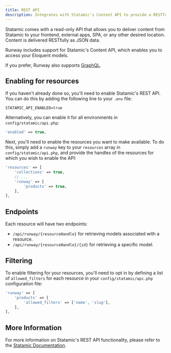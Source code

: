 ```yaml
---
title: REST API
description: Integrates with Statamic's Content API to provide a RESTful JSON API for your Eloquent models.
---
```


Statamic comes with a read-only API that allows you to deliver content from Statamic to your frontend, external apps, SPA, or any other desired location. Content is delivered RESTfully as JSON data.

Runway includes support for Statamic's Content API, which enables you to access your Eloquent models.

If you prefer, Runway also supports [GraphQL](/graphql).

## Enabling for resources

If you haven't already done so, you'll need to enable Statamic's REST API. You can do this by adding the following line to your `.env` file:

```
STATAMIC_API_ENABLED=true
```

Alternatively, you can enable it for all environments in `config/statamic/api.php`:

```php
'enabled' => true,
```

Next, you'll need to enable the resources you want to make available. To do this, simply add a `runway` key to your `resources` array in `config/statamic/api.php`, and provide the handles of the resources for which you wish to enable the API:

```php
'resources' => [
    'collections' => true,
    // ...
    'runway' => [
        'products' => true,
    ],
],
```

## Endpoints

Each resource will have two endpoints:

* `/api/runway/{resourceHandle}` for retrieving models associated with a resource.
* `/api/runway/{resourceHandle}/{id}` for retrieving a specific model.

## Filtering

To enable filtering for your resources, you'll need to opt in by defining a list of `allowed_filters` for each resource in your `config/statamic/api.php` configuration file:

```php
'runway' => [
    'products' => [
        'allowed_filters' => ['name', 'slug'],
    ],
],
```

## More Information

For more information on Statamic's REST API functionality, please refer to the [Statamic Documentation](https://statamic.dev/rest-api#entries).
